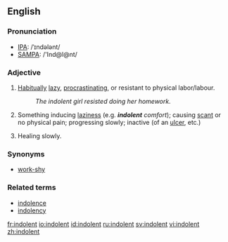 ==English==

===Pronunciation===
*[[IPA]]: /ˈɪndələnt/
*[[SAMPA]]: /'Ind@l@nt/

===Adjective===
{{en-adj}}

# [[Habitually]] [[lazy]], [[procrastinate|procrastinating]], or resistant to physical labor/labour.
#:''The indolent girl resisted doing her homework.''
# Something inducing [[laziness]] (e.g. '''''indolent''' comfort''); causing [[scant]] or no physical pain; progressing slowly; inactive (of an [[ulcer]], etc.)
# {{medicine}} Healing slowly. 

===Synonyms===
* [[work-shy]]

===Related terms===
* [[indolence]]
* [[indolency]]

[[fr:indolent]]
[[io:indolent]]
[[id:indolent]]
[[ru:indolent]]
[[sv:indolent]]
[[vi:indolent]]
[[zh:indolent]]